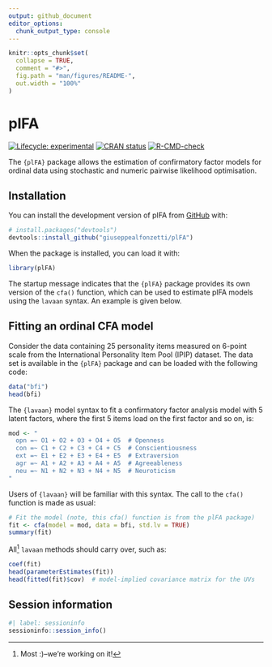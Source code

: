 ```yaml
---
output: github_document
editor_options: 
  chunk_output_type: console
---
```


<!-- README.md is generated from README.Rmd. Please edit that file -->

```r
knitr::opts_chunk$set(
  collapse = TRUE,
  comment = "#>",
  fig.path = "man/figures/README-",
  out.width = "100%"
)
```

# plFA

<!-- badges: start -->
[![Lifecycle: experimental](https://img.shields.io/badge/lifecycle-experimental-orange.svg)](https://lifecycle.r-lib.org/articles/stages.html#experimental)
[![CRAN status](https://www.r-pkg.org/badges/version/plFA)](https://CRAN.R-project.org/package=plFA)
[![R-CMD-check](https://github.com/giuseppealfonzetti/plFA/actions/workflows/R-CMD-check.yaml/badge.svg)](https://github.com/giuseppealfonzetti/plFA/actions/workflows/R-CMD-check.yaml)
<!-- badges: end -->

The `{plFA}` package allows the estimation of confirmatory factor models for ordinal data using stochastic and numeric pairwise likelihood optimisation. 

## Installation

You can install the development version of plFA from [GitHub](https://github.com/) with:

```r
# install.packages("devtools")
devtools::install_github("giuseppealfonzetti/plFA")
```

When the package is installed, you can load it with:

```r
library(plFA)
```

The startup message indicates that the `{plFA}` package provides its own version of the `cfa()` function, which can be used to estimate plFA models using the `lavaan` syntax.
An example is given below.

## Fitting an ordinal CFA model

Consider the data containing 25 personality items measured on 6-point scale from the International Personality Item Pool (IPIP) dataset.
The data set is available in the `{plFA}` package and can be loaded with the following code:

```r
data("bfi")
head(bfi)
```

The `{lavaan}` model syntax to fit a confirmatory factor analysis model with 5 latent factors, where the first 5 items load on the first factor and so on, is:

```r
mod <- "
  opn =~ O1 + O2 + O3 + O4 + O5  # Openness
  con =~ C1 + C2 + C3 + C4 + C5  # Conscientiousness
  ext =~ E1 + E2 + E3 + E4 + E5  # Extraversion
  agr =~ A1 + A2 + A3 + A4 + A5  # Agreeableness
  neu =~ N1 + N2 + N3 + N4 + N5  # Neuroticism
"
```

Users of `{lavaan}` will be familiar with this syntax. 
The call to the `cfa()` function is made as usual:

```r
# Fit the model (note, this cfa() function is from the plFA package)
fit <- cfa(model = mod, data = bfi, std.lv = TRUE)
summary(fit)
```


All^[Most :)--we're working on it!] `lavaan` methods should carry over, such as:

```r
coef(fit)
head(parameterEstimates(fit))
head(fitted(fit)$cov)  # model-implied covariance matrix for the UVs
```

## Session information

```r
#| label: sessioninfo
sessioninfo::session_info()
```

<!-- To fit a latent factor analysis model with 5 factors, where the first 5 items load on the first factor and so on, we can use the `fit_plFA()` function. -->
<!-- In preparation, we must build the following objects to be supplied as a list to the `CONSTR_LIST` argument: -->

<!-- - `CONSTRMAT`: A matrix of constraints on the factor loadings. -->
<!-- - `CORRFLAG`: A flag indicating whether the factor correlations are estimated. -->
<!-- - `CONSTRVAR`: A vector of constraints on the factor variances, if any. -->
<!-- - `STDLV`: A flag indicating whether the factor loadings are standardised. -->
<!-- - `LLC`: A list indicating linear constraints on factor loading estimations, if any. -->

<!-- The above ingredients are prepared using the code below. -->

<!-- ```{r} -->
<!-- p <- 25         # number of items -->
<!-- q <- 5          # number of factors -->
<!-- n <- nrow(bfi)  # number of observations -->

<!-- # Convert data frame to matrix, with each item taking values 0,1,2,...,5 -->
<!-- D <- as.matrix(data.frame(lapply(bfi[, 1:p], as.numeric))) - 1 -->
<!-- head(D) -->

<!-- # Constraint matrix: NA indicate free loadings -->
<!-- constrmat <- build_constrMat(P = p, Q = q, STRUCT = "simple") -->
<!-- head(constrmat, 12) -->

<!-- # Build constraint list -->
<!-- constr_list <- list( -->
<!--   CONSTRMAT = constrmat, -->
<!--   CORRFLAG = TRUE, -->
<!--   CONSTRVAR = rep(1, q),  # these options standardise the   -->
<!--   STDLV = TRUE,           # factor variances -->
<!--   LLC = NULL -->
<!-- ) -->
<!-- ``` -->

<!-- We can now fit the factor model: -->

<!-- ```{r} -->
<!-- fit <- fit_plFA( -->
<!--   DATA = D,  -->
<!--   CONSTR_LIST = constr_list, -->
<!--   METHOD = "ucminf", -->
<!--   VERBOSE = TRUE -->
<!-- ) -->
<!-- print(fit) -->
<!-- ``` -->

<!-- The default method is using the optimiser from the `{ucminf}` package, which works well for small data sizes. -->
<!-- Alternatively, the user may choose `METHOD = "SA"` to turn on the stochastic approximation algorithm. -->
<!-- Use the function `getPar()` to extract the parameter estimates: -->

<!-- ```{r} -->
<!-- getPar(fit) -->
<!-- ``` -->

<!-- Computing the standard errors is done separately using the `computeVar()` function: -->

<!-- ```{r} -->
<!-- var <- computeVar(OBJ = fit, DATA = D, VERBOSE = TRUE) -->
<!-- str(var) -->

<!-- # Standard errors -->
<!-- head(sqrt(diag(var$vcov) / n)) -->
<!-- ``` -->

<!-- ## `{lavaan}` wrapper -->

<!-- This package also provides a user-friendly `{lavaan}`-style interface to estimate factor analysis models using the `cfa()` function. -->
<!-- Let's rerun the above example, but this time using the stochastic approximation algorithm. -->
